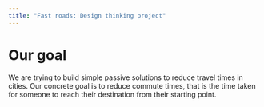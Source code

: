 ```yaml
---
title: "Fast roads: Design thinking project"
---
```


# Our goal

We are trying to build simple passive solutions to reduce travel times in cities. Our concrete goal is to reduce commute times, that is the time taken for someone to reach their destination from their starting point.
